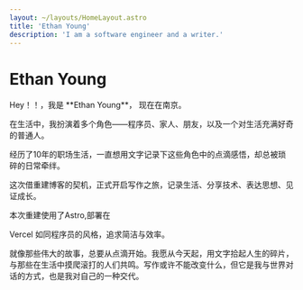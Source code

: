 ```yaml
---
layout: ~/layouts/HomeLayout.astro
title: 'Ethan Young'
description: 'I am a software engineer and a writer.'
---
```


# Ethan Young

<article>
Hey！！，我是 **Ethan Young**， 现在在南京。

在生活中，我扮演着多个角色——程序员、家人、朋友，以及一个对生活充满好奇的普通人。

经历了10年的职场生活，一直想用文字记录下这些角色中的点滴感悟，却总被琐碎的日常牵绊。

这次借重建博客的契机，正式开启写作之旅，记录生活、分享技术、表达思想、见证成长。

本次重建使用了<Link isExternal showAnchorIcon href="https://astro.build/">Astro</Link>,部署在
 <Link isExternal showAnchorIcon href="https://vercel.com/arferiks-projects">Vercel</Link>
如同程序员的风格，追求简洁与效率。

就像那些伟大的故事，总要从点滴开始。我愿从今天起，用文字拾起人生的碎片，与那些在生活中摸爬滚打的人们共鸣。写作或许不能改变什么，但它是我与世界对话的方式，也是我对自己的一种交代。
</article>